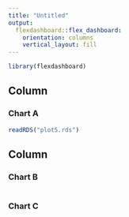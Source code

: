 ```yaml
---
title: "Untitled"
output: 
  flexdashboard::flex_dashboard:
    orientation: columns
    vertical_layout: fill
---
```


```r
library(flexdashboard)
```

Column {data-width=650}
-----------------------------------------------------------------------

### Chart A

```r
readRDS("plot5.rds")
```

Column {data-width=350}
-----------------------------------------------------------------------

### Chart B

```r

```

### Chart C

```r

```

